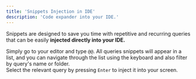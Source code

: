 ```yaml
---
title: 'Snippets Injection in IDE'
description: 'Code expander into your IDE.'
---
```


Snippets are designed to save you time with repetitive and recurring queries that can be easily **injected directly into your IDE.**

Simply go to your editor and type `@@`.
All queries snippets will appear in a list, and you can navigate through the list using the keyboard and also filter by query's name or folder. <br />
Select the relevant query by pressing `Enter` to inject it into your screen.


